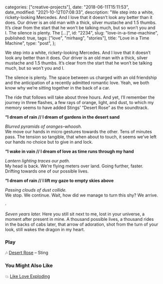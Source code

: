 
  categories: ["creative-projects"],
  date: "2018-06-11T15:11:53",
  date_modified: "2021-10-12T07:08:33",
  description:
    "We step into a white, rickety-looking Mercedes. And I love that it doesn’t look any better than it does. Our driver is an old man with a thick, silver mustache and 1.5 thumbs. It’s clear from the start that he won’t be talking much, but so won’t you and I. The silence is plenty. The […]",
  id: "2234",
  slug: "love-in-a-time-machine",
  published: true,
  tags: ["love", "mirhaxg", "stories"],
  title: "Love in a Time Machine",
  type: "post",
};


We step into a white, rickety-looking Mercedes. And I love that it doesn’t look any better than it does. Our driver is an old man with a thick, silver mustache and 1.5 thumbs. It’s clear from the start that he won’t be talking much, but so won’t you and I.

The silence is plenty. The space between us charged with an old friendship and the anticipation of a recently admitted romantic love. Yeah, we both know why we’re sitting together in the back of a car.

The ride that follows will take about three hours. And yet, I’ll remember the journey in three flashes, a few rays of orange, light, and dust, to which my memory seems to have added Stings’ “Desert Rose” as the soundtrack.

**“I dream of rain // I dream of gardens in the desert sand**

_Blurred pyramids of oranges–whoosh._\
We move our hands in micro gestures towards the other. Tens of minutes pass. The tension so tangible, that when about to touch, it seems we’ve left our hands no choice but to give in and lock.

**“I wake in vain // I dream of love as time runs through my hand**

_Lantern lighting traces our path._\
My head is back. We’re flying meters over land. Going further, faster. Drifting towards one of our possible lives.

**“I dream of rain // I lift my gaze to empty skies above**

_Passing clouds of dust collide._\
We stop. We continue. Wait, how did we manage to turn this shy? We arrive.

·

_Seven years later._ Here you still sit next to me, lost in your universe, a moment after present in mine. A thousand possible lives, a thousand rides in the backs of cabs later, that arrow of adoration, shot from the turn of your look, still wakes the dragon in my heart.

<PostFooter title="More">

### Play

🎶 [Desert Rose](https://open.spotify.com/track/3zYufmyv6HOuiHn1eMR6Ja?si=stndZeWmT0O_mjwm-4JGFw) – Sting

### You Might Also Like

💥 [Like Love Exploding](/posts/like-love-exploding/)

</PostFooter>
